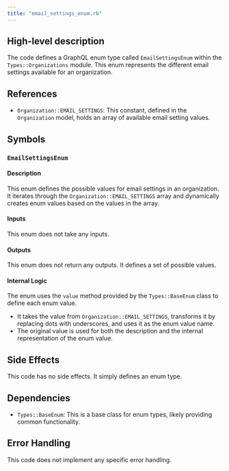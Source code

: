 ```yaml
---
title: "email_settings_enum.rb"
---
```


## High-level description
The code defines a GraphQL enum type called `EmailSettingsEnum` within the `Types::Organizations` module. This enum represents the different email settings available for an organization.

## References
- `Organization::EMAIL_SETTINGS`: This constant, defined in the `Organization` model, holds an array of available email setting values.

## Symbols
### `EmailSettingsEnum`
#### Description
This enum defines the possible values for email settings in an organization. It iterates through the `Organization::EMAIL_SETTINGS` array and dynamically creates enum values based on the values in the array.

#### Inputs
This enum does not take any inputs.

#### Outputs
This enum does not return any outputs. It defines a set of possible values.

#### Internal Logic
The enum uses the `value` method provided by the `Types::BaseEnum` class to define each enum value. 
- It takes the value from `Organization::EMAIL_SETTINGS`, transforms it by replacing dots with underscores, and uses it as the enum value name.
- The original value is used for both the description and the internal representation of the enum value.

## Side Effects
This code has no side effects. It simply defines an enum type.

## Dependencies
- `Types::BaseEnum`: This is a base class for enum types, likely providing common functionality.

## Error Handling
This code does not implement any specific error handling.
